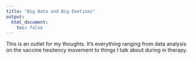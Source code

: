 ```yaml
---
title: "Big Data and Big Emotions"
output:
  html_document:
    toc: false
---
```



This is an outlet for my thoughts.  It's everything ranging from data analysis on the vaccine hesitency movement to things I talk about during in therapy.  